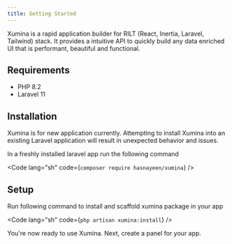 ```yaml
---
title: Getting Started
---
```



Xumina is a rapid application builder for RILT (React, Inertia, Laravel, Tailwind) stack. It provides a intuitive API to quickly build any data enriched UI that is performant, beautiful and functional.

## Requirements

- PHP 8.2
- Laravel 11

## Installation

<Aside type="danger" title="New application only">Xumina is for new application currently. Attempting to install Xumina into an existing Laravel application will result in unexpected behavior and issues.</Aside>

In a freshly installed laravel app run the following command

<Code lang="sh" code={`composer require hasnayeen/xumina`} />

## Setup

Run following command to install and scaffold xumina package in your app

<Code lang="sh" code={`php artisan xumina:install`} />

You're now ready to use Xumina. Next, create a panel for your app.
